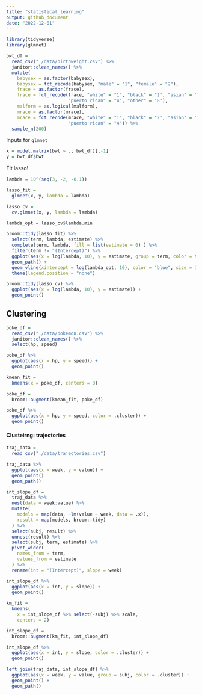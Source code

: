 ```yaml
---
title: "statistical_learning"
output: github_document
date: "2022-12-01"
---
```


```r
library(tidyverse)
library(glmnet)
```

```r
bwt_df = 
  read_csv("./data/birthweight.csv") %>% 
  janitor::clean_names() %>%
  mutate(
    babysex = as.factor(babysex),
    babysex = fct_recode(babysex, "male" = "1", "female" = "2"),
    frace = as.factor(frace),
    frace = fct_recode(frace, "white" = "1", "black" = "2", "asian" = "3", 
                       "puerto rican" = "4", "other" = "8"),
    malform = as.logical(malform),
    mrace = as.factor(mrace),
    mrace = fct_recode(mrace, "white" = "1", "black" = "2", "asian" = "3", 
                       "puerto rican" = "4")) %>% 
  sample_n(200)
```


Inputs for `glmnet`
```r
x = model.matrix(bwt ~ ., bwt_df)[,-1]
y = bwt_df$bwt
```

Fit lasso!

```r
lambda = 10^(seq(3, -2, -0.1))

lasso_fit =
  glmnet(x, y, lambda = lambda)

lasso_cv =
  cv.glmnet(x, y, lambda = lambda)

lambda_opt = lasso_cv$lambda.min
```

```r
broom::tidy(lasso_fit) %>% 
  select(term, lambda, estimate) %>% 
  complete(term, lambda, fill = list(estimate = 0) ) %>% 
  filter(term != "(Intercept)") %>% 
  ggplot(aes(x = log(lambda, 10), y = estimate, group = term, color = term)) + 
  geom_path() + 
  geom_vline(xintercept = log(lambda_opt, 10), color = "blue", size = 1.2) +
  theme(legend.position = "none")
```

```r
broom::tidy(lasso_cv) %>% 
  ggplot(aes(x = log(lambda, 10), y = estimate)) + 
  geom_point()  
```

## Clustering

```r
poke_df = 
  read_csv("./data/pokemon.csv") %>% 
  janitor::clean_names() %>% 
  select(hp, speed)

poke_df %>% 
  ggplot(aes(x = hp, y = speed)) + 
  geom_point()
```

```r
kmean_fit = 
  kmeans(x = poke_df, centers = 3)
```

```r
poke_df = 
  broom::augment(kmean_fit, poke_df)

poke_df %>%
  ggplot(aes(x = hp, y = speed, color = .cluster)) +
  geom_point()
```

#### Clusteirng: trajectories

```r
traj_data = 
  read_csv("./data/trajectories.csv")

traj_data %>%
  ggplot(aes(x = week, y = value)) + 
  geom_point()
  geom_path()
```

```r
int_slope_df = 
  traj_data %>% 
  nest(data = week:value) %>% 
  mutate(
    models = map(data, ~lm(value ~ week, data = .x)),
    result = map(models, broom::tidy)
  ) %>% 
  select(subj, result) %>% 
  unnest(result) %>% 
  select(subj, term, estimate) %>% 
  pivot_wider(
    names_from = term,
    values_from = estimate
  ) %>% 
  rename(int = "(Intercept)", slope = week)
```

```r
int_slope_df %>% 
  ggplot(aes(x = int, y = slope)) + 
  geom_point()
```

```r
km_fit = 
  kmeans(
    x = int_slope_df %>% select(-subj) %>% scale, 
    centers = 2)

int_slope_df =
  broom::augment(km_fit, int_slope_df)
```


```r
int_slope_df %>% 
  ggplot(aes(x = int, y = slope, color = .cluster)) +
  geom_point()
```

```r
left_join(traj_data, int_slope_df) %>% 
  ggplot(aes(x = week, y = value, group = subj, color = .cluster)) + 
  geom_point() + 
  geom_path() 
```






